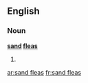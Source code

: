 ==English==

===Noun===
'''[[sand]] [[flea]]s'''

# {{US}} {{plural of|[[sand flea]]}}

[[ar:sand fleas]]
[[fr:sand fleas]]
